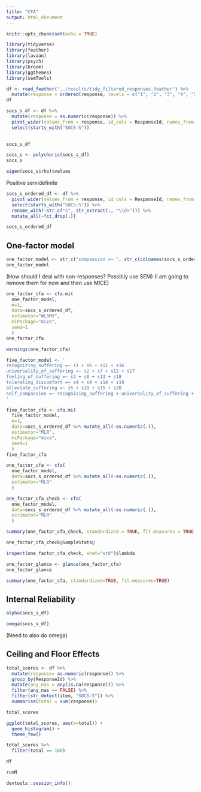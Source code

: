 ```yaml
---
title: "CFA"
output: html_document
---
```


```r
knitr::opts_chunk$set(echo = TRUE)
```

```r
library(tidyverse)
library(feather)
library(lavaan)
library(psych)
library(broom)
library(ggthemes)
library(semTools)
```

```r
df <- read_feather("../results/tidy_filtered_responses.feather") %>% 
  mutate(response = ordered(response, levels = c("1", "2", "3", "4", "5")))
df
```




```r
socs_s_df <- df %>% 
  mutate(response = as.numeric(response)) %>% 
  pivot_wider(values_from = response, id_cols = ResponseId, names_from = item) %>% 
  select(starts_with("SOCS-S"))
  

socs_s_df
```

```r
socs_s <- polychoric(socs_s_df)
socs_s
```

```r
eigen(socs_s$rho)$values
```
Positive semidefinite

```r
socs_s_ordered_df <- df %>% 
  pivot_wider(values_from = response, id_cols = ResponseId, names_from = item) %>% 
  select(starts_with("SOCS-S")) %>% 
  rename_with(~str_c("s", str_extract(., "\\d+"))) %>% 
  mutate_all(~fct_drop(.))

socs_s_ordered_df
```


## One-factor model

```r
one_factor_model <- str_c("compassion =~ ", str_c(colnames(socs_s_ordered_df), collapse = " + "))
one_factor_model
```

(How should I deal with non-responses? Possibly use SEM)
(I am going to remove them for now and then use MICE)

```r
one_factor_cfa <- cfa.mi(
  one_factor_model, 
  m=3, 
  data=socs_s_ordered_df, 
  estimator="WLSMV", 
  miPackage="mice", 
  seed=1
  )
one_factor_cfa
```
```r
warnings(one_factor_cfa)
```

```r
five_factor_model <- '
recognizing_suffering =~ s1 + s6 + s11 + s16
universality_of_suffering =~ s2 + s7 + s12 + s17
feeling_of_suffering =~ s3 + s8 + s13 + s18
tolerating_discomfort =~ s4 + s9 + s14 + s19
alleviate_suffering =~ s5 + s10 + s15 + s20
self_compassion =~ recognizing_suffering + universality_of_suffering + feeling_of_suffering + tolerating_discomfort + alleviate_suffering 
'
```

```r
five_factor_cfa <- cfa.mi(
  five_factor_model, 
  m=3, 
  data=socs_s_ordered_df %>% mutate_all(~as.numeric(.)), 
  estimator="MLR", 
  miPackage="mice", 
  seed=1
  )
five_factor_cfa
```

```r
one_factor_cfa <- cfa(
  one_factor_model, 
  data=socs_s_ordered_df %>% mutate_all(~as.numeric(.)), 
  estimator="MLR"
  )
```

```r
one_factor_cfa_check <- cfa(
  one_factor_model, 
  data=socs_s_ordered_df %>% mutate_all(~as.numeric(.)),
  estimator="MLR"
  )
```
```r
summary(one_factor_cfa_check, standardized = TRUE, fit.measures = TRUE)
```
```r
one_factor_cfa_check@SampleStats@
```


```r
inspect(one_factor_cfa_check, what="std")$lambda
```



```r
one_factor_glance <- glance(one_factor_cfa)
one_factor_glance
```
```r
summary(one_factor_cfa, standardized=TRUE, fit.measures=TRUE)
```
## Internal Reliability


```r
alpha(socs_s_df)
```

```r
omega(socs_s_df)
```


(Need to also do omega)


## Ceiling and Floor Effects

```r
total_scores <- df %>% 
  mutate(response= as.numeric(response)) %>% 
  group_by(ResponseId) %>% 
  mutate(any_nas = any(is.na(response))) %>% 
  filter(any_nas == FALSE) %>% 
  filter(str_detect(item, "SOCS-S")) %>% 
  summarise(total = sum(response))

total_scores
```

```r
ggplot(total_scores, aes(x=total)) +
  geom_histogram() +
  theme_few()
```

```r
total_scores %>% 
  filter(total == 100)
```


```r
df
```


```r
runM
```



```r
devtools::session_info()
```

